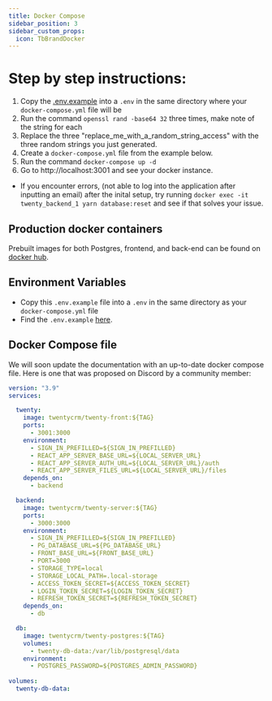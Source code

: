 ```yaml
---
title: Docker Compose
sidebar_position: 3
sidebar_custom_props:
  icon: TbBrandDocker
---
```

# Step by step instructions:

1) Copy the [.env.example](https://github.com/twentyhq/twenty/blob/main/packages/twenty-server/.env.example) into a `.env` in the same directory where your `docker-compose.yml` file will be
2) Run the command `openssl rand -base64 32` three times, make note of the string for each
3) Replace the three "replace_me_with_a_random_string_access" with the three random strings you just generated.
4) Create a `docker-compose.yml` file from the example below.
5) Run the command `docker-compose up -d`
6) Go to http://localhost:3001 and see your docker instance.

- If you encounter errors, (not able to log into the application after inputting an email) after the inital setup, try running `docker exec -it twenty_backend_1 yarn database:reset` and see if that solves your issue. 
## Production docker containers

Prebuilt images for both Postgres, frontend, and back-end can be found on [docker hub](https://hub.docker.com/r/twentycrm/).

## Environment Variables

- Copy this `.env.example` file into a `.env` in the same directory as your `docker-compose.yml` file
- Find the `.env.example` [here](https://github.com/twentyhq/twenty/blob/main/packages/twenty-server/.env.example).

## Docker Compose file

We will soon update the documentation with an up-to-date docker compose file.
Here is one that was proposed on Discord by a community member:


```yaml
version: "3.9"
services:

  twenty:
    image: twentycrm/twenty-front:${TAG}
    ports:
      - 3001:3000
    environment:
      - SIGN_IN_PREFILLED=${SIGN_IN_PREFILLED}
      - REACT_APP_SERVER_BASE_URL=${LOCAL_SERVER_URL}
      - REACT_APP_SERVER_AUTH_URL=${LOCAL_SERVER_URL}/auth
      - REACT_APP_SERVER_FILES_URL=${LOCAL_SERVER_URL}/files
    depends_on:
      - backend

  backend:
    image: twentycrm/twenty-server:${TAG}
    ports:
      - 3000:3000
    environment:
      - SIGN_IN_PREFILLED=${SIGN_IN_PREFILLED}
      - PG_DATABASE_URL=${PG_DATABASE_URL}
      - FRONT_BASE_URL=${FRONT_BASE_URL}
      - PORT=3000
      - STORAGE_TYPE=local
      - STORAGE_LOCAL_PATH=.local-storage
      - ACCESS_TOKEN_SECRET=${ACCESS_TOKEN_SECRET}
      - LOGIN_TOKEN_SECRET=${LOGIN_TOKEN_SECRET}
      - REFRESH_TOKEN_SECRET=${REFRESH_TOKEN_SECRET}
    depends_on:
      - db

  db:
    image: twentycrm/twenty-postgres:${TAG}
    volumes:
      - twenty-db-data:/var/lib/postgresql/data
    environment:
      - POSTGRES_PASSWORD=${POSTGRES_ADMIN_PASSWORD}
  
volumes:
  twenty-db-data:
```
